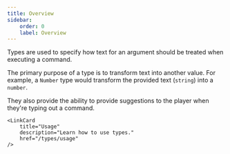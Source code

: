 ```yaml
---
title: Overview
sidebar:
    order: 0
    label: Overview
---
```



Types are used to specify how text for an argument should be treated when executing a command.

The primary purpose of a type is to transform text into another value.
For example, a `Number` type would transform the provided text (`string`) into a `number`.

They also provide the ability to provide suggestions to the player when they're
typing out a command.

<CardGrid>
    <LinkCard
        title="Defining types"
        description="Learn how to define types."
        href="/types/defining-types"
    />


    <LinkCard
        title="Usage"
        description="Learn how to use types."
        href="/types/usage"
    />
</CardGrid>